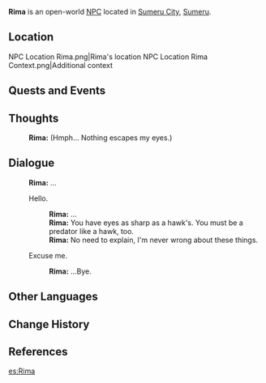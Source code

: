 {{Meta
|missing_NPC_profile = yes
}}
{{Character Infobox
|type             = Open-World NPC
|image            = NPC Rima.png
|region           = Sumeru
|location         = Sumeru
|affiliation      = Corps of Thirty
|title            = Mercenary, Corps of Thirty
|ancestry         = <!-- Clan/family -->
|father           = 
|mother           = 
|spouse           = 
|sibling          = 
|child            = 
|relative         = 
|voiceEN          = 
|voiceCN          = 
|voiceJP          = [http://amuleto.jp/talents/shimizuseira.html Shimizu Seira ({{ja|清水星来}})]<ref name="Shimizu Seira">Twitter: [https://twitter.com/shimizu__sei/status/1576402505650429954 JP VA Self Announcement]</ref>
|dialoguereward   = 
}}
'''Rima''' is an open-world [[NPC]] located in [[Sumeru City]], [[Sumeru]].

==Location==
<gallery>
NPC Location Rima.png|Rima's location
NPC Location Rima Context.png|Additional context
</gallery>
<!--
==Profile==
''(To be added.)''

===Appearance===
''(To be added.)''
-->

==Quests and Events==
{{Quests and Events}}

==Thoughts==
{{All Schemes to Know Explanation|name=Rima}}
:{{A|VO Rima All Schemes to Know 01.ogg}} '''Rima:''' (Hmph... Nothing escapes my eyes.)

==Dialogue==
{{Dialogue Start}}
:'''Rima:''' ...
:{{DIcon}} Hello.
::'''Rima:''' ...
::'''Rima:''' You have eyes as sharp as a hawk's. You must be a predator like a hawk, too.
::'''Rima:''' No need to explain, I'm never wrong about these things.
:{{DIcon}} Excuse me.
::'''Rima:''' ...Bye.
{{Dialogue End}}
<!--
==Event Dialogue==
===Event Name===
{{Dialogue Start}}
:'''{{subst:PAGENAME}}:'''
{{Dialogue End}}

==Trivia==
* 
-->
==Other Languages==
{{Other Languages
|default_hidden = 1
|en      = Rima
|zhs     = 丽玛
|zhs_rm  = Lìmǎ
|zht     = 麗瑪
|zht_rm  = Lìmǎ
|ja      = リマ
|ja_rm   = Rima
|ko      = 리마
|es      = Rima
|fr      = Rima
|ru      = Рима
|th      = Rima
|vi      = Rima
|de      = Rima
|id      = Rima
|pt      = Rima
|tr      = Rima
|it      = Rima
}}

==Change History==
{{Change History|3.0}}

==References==
{{Reflist}}

[[es:Rima]]